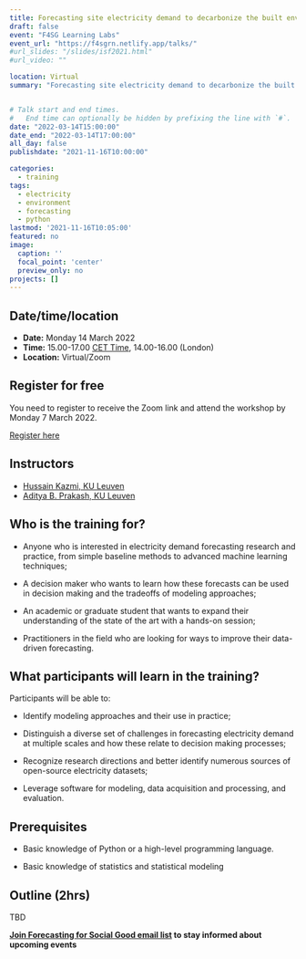 ```yaml
---
title: Forecasting site electricity demand to decarbonize the built environment (with applications in Python)
draft: false
event: "F4SG Learning Labs"
event_url: "https://f4sgrn.netlify.app/talks/"
#url_slides: "/slides/isf2021.html"
#url_video: ""

location: Virtual
summary: "Forecasting site electricity demand to decarbonize the built environment"


# Talk start and end times.
#   End time can optionally be hidden by prefixing the line with `#`.
date: "2022-03-14T15:00:00"
date_end: "2022-03-14T17:00:00"
all_day: false
publishdate: "2021-11-16T10:00:00"

categories:
  - training
tags:
  - electricity
  - environment
  - forecasting
  - python
lastmod: '2021-11-16T10:05:00'
featured: no
image:
  caption: ''
  focal_point: 'center'
  preview_only: no
projects: []
---
```


## Date/time/location

- **Date:** Monday 14 March 2022
- **Time:** 15.00-17.00 [CET Time](https://time.is/CET), 14.00-16.00 (London)
- **Location:** Virtual/Zoom

## Register for free

You need to register to receive the Zoom link and attend the workshop by Monday 7 March 2022.

[Register here](https://docs.google.com/forms/d/e/1FAIpQLScJvj2t7KHB35imK77TFdJYTYcjSBNCIGFMGgdcdCdq8uY8zA/viewform)

## Instructors

- [Hussain Kazmi, KU Leuven](https://www.kuleuven.be/wieiswie/en/person/00107015) 
- [Aditya B. Prakash, KU Leuven](https://www.esat.kuleuven.be/electa/research-assistants/00147582)

 
## Who is the training for?

* Anyone who is interested in electricity demand forecasting research and practice, from simple baseline methods to advanced machine learning techniques;
 
* A decision maker who wants to learn how these forecasts can be used in decision making and the tradeoffs of modeling approaches;

* An academic or graduate student that wants to expand their understanding of the state of the art with a hands-on session;

* Practitioners in the field who are looking for ways to improve their data-driven forecasting.

## What participants will learn in the training?
 
Participants will be able to:

* Identify modeling approaches and their use in practice;

* Distinguish a diverse set of challenges in forecasting electricity demand at multiple scales and how these relate to decision making processes;

* Recognize research directions and better identify numerous sources of open-source electricity datasets;

* Leverage software for modeling, data acquisition and processing, and evaluation.


## Prerequisites

* Basic knowledge of Python or a high-level programming language.

* Basic knowledge of statistics and statistical modeling
 
 
## Outline (2hrs)

TBD


**[Join Forecasting for Social Good email list](http://eepurl.com/hMFA-9)  to stay informed about upcoming events  **